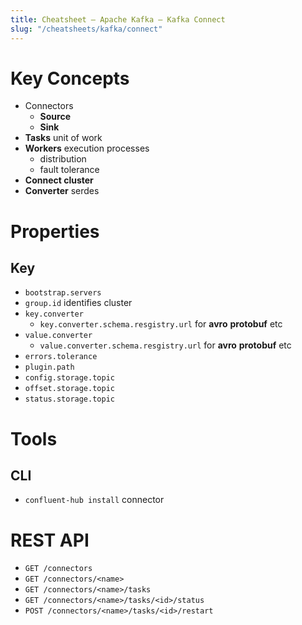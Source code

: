 ```yaml
---
title: Cheatsheet – Apache Kafka – Kafka Connect
slug: "/cheatsheets/kafka/connect"
---
```


# Key Concepts
 * Connectors
    * **Source**
    * **Sink**
 * **Tasks** unit of work
 * **Workers** execution processes
    * distribution
    * fault tolerance
 * **Connect cluster**
 * **Converter** serdes

# Properties
## Key
 * ```bootstrap.servers```
 * ```group.id``` identifies cluster
 * ```key.converter```
    * ```key.converter.schema.resgistry.url``` for **avro** **protobuf** etc
 * ```value.converter```
    * ```value.converter.schema.resgistry.url``` for **avro** **protobuf** etc
 * ```errors.tolerance```
 * ```plugin.path```
 * ```config.storage.topic```
 * ```offset.storage.topic```
 * ```status.storage.topic```

# Tools
## CLI
 * ```confluent-hub install``` connector

# REST API
 * ```GET /connectors```
 * ```GET /connectors/<name>```
 * ```GET /connectors/<name>/tasks```
 * ```GET /connectors/<name>/tasks/<id>/status```
 * ```POST /connectors/<name>/tasks/<id>/restart```


